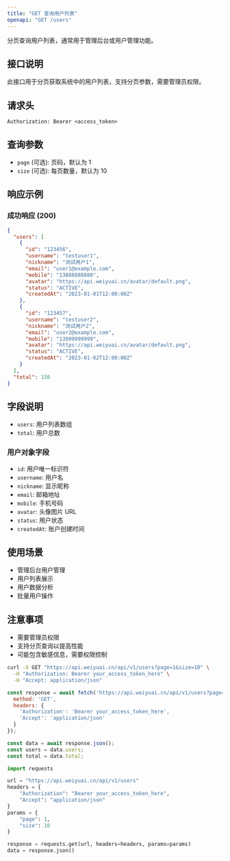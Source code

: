 ```yaml
---
title: "GET 查询用户列表"
openapi: "GET /users"
---
```


分页查询用户列表，通常用于管理后台或用户管理功能。

## 接口说明

此接口用于分页获取系统中的用户列表，支持分页参数，需要管理员权限。

## 请求头

```
Authorization: Bearer <access_token>
```

## 查询参数

- `page` (可选): 页码，默认为 1
- `size` (可选): 每页数量，默认为 10

## 响应示例

### 成功响应 (200)

```json
{
  "users": [
    {
      "id": "123456",
      "username": "testuser1",
      "nickname": "测试用户1",
      "email": "user1@example.com",
      "mobile": "13888888888",
      "avatar": "https://api.weiyuai.cn/avatar/default.png",
      "status": "ACTIVE",
      "createdAt": "2023-01-01T12:00:00Z"
    },
    {
      "id": "123457",
      "username": "testuser2",
      "nickname": "测试用户2",
      "email": "user2@example.com",
      "mobile": "13999999999",
      "avatar": "https://api.weiyuai.cn/avatar/default.png",
      "status": "ACTIVE",
      "createdAt": "2023-01-02T12:00:00Z"
    }
  ],
  "total": 150
}
```

## 字段说明

- `users`: 用户列表数组
- `total`: 用户总数

### 用户对象字段

- `id`: 用户唯一标识符
- `username`: 用户名
- `nickname`: 显示昵称
- `email`: 邮箱地址
- `mobile`: 手机号码
- `avatar`: 头像图片 URL
- `status`: 用户状态
- `createdAt`: 账户创建时间

## 使用场景

- 管理后台用户管理
- 用户列表展示
- 用户数据分析
- 批量用户操作

## 注意事项

- 需要管理员权限
- 支持分页查询以提高性能
- 可能包含敏感信息，需要权限控制

<RequestExample>

```bash cURL
curl -X GET "https://api.weiyuai.cn/api/v1/users?page=1&size=10" \
  -H "Authorization: Bearer your_access_token_here" \
  -H "Accept: application/json"
```

```javascript JavaScript
const response = await fetch('https://api.weiyuai.cn/api/v1/users?page=1&size=10', {
  method: 'GET',
  headers: {
    'Authorization': 'Bearer your_access_token_here',
    'Accept': 'application/json'
  }
});

const data = await response.json();
const users = data.users;
const total = data.total;
```

```python Python
import requests

url = "https://api.weiyuai.cn/api/v1/users"
headers = {
    "Authorization": "Bearer your_access_token_here",
    "Accept": "application/json"
}
params = {
    "page": 1,
    "size": 10
}

response = requests.get(url, headers=headers, params=params)
data = response.json()
```

</RequestExample>